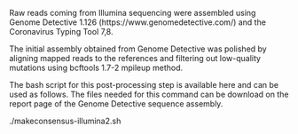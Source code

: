 Raw reads coming from Illumina sequencing were assembled using Genome Detective 1.126 (https://www.genomedetective.com/) and the Coronavirus Typing Tool 7,8. 

The initial assembly obtained from Genome Detective was polished by aligning mapped reads to the references and filtering out low-quality mutations using bcftools 1.7-2 mpileup method. 

The bash script for this post-processing step is available here and can be used as follows. The files needed for this command can be download on the report page of the Genome Detective sequence assembly. 

./makeconsensus-illumina2.sh <reference_sequence> <BAM sequence alignment> <output fasta file> 
